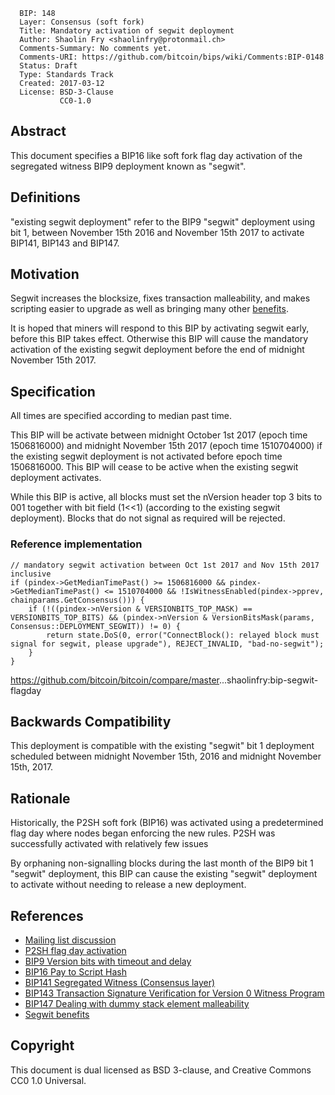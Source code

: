 <pre>
  BIP: 148
  Layer: Consensus (soft fork)
  Title: Mandatory activation of segwit deployment
  Author: Shaolin Fry <shaolinfry@protonmail.ch>
  Comments-Summary: No comments yet.
  Comments-URI: https://github.com/bitcoin/bips/wiki/Comments:BIP-0148
  Status: Draft
  Type: Standards Track
  Created: 2017-03-12
  License: BSD-3-Clause
           CC0-1.0
</pre>

==Abstract==

This document specifies a BIP16 like soft fork flag day activation of the segregated witness BIP9 deployment known as "segwit".

==Definitions==

"existing segwit deployment" refer to the BIP9 "segwit" deployment using bit 1, between November 15th 2016 and November 15th 2017 to activate BIP141, BIP143 and BIP147.

==Motivation==

Segwit increases the blocksize, fixes transaction malleability, and makes scripting easier to upgrade as well as bringing many other [https://bitcoincore.org/en/2016/01/26/segwit-benefits/ benefits].

It is hoped that miners will respond to this BIP by activating segwit early, before this BIP takes effect. Otherwise this BIP will cause the mandatory activation of the existing segwit deployment before the end of midnight November 15th 2017.

==Specification==

All times are specified according to median past time.

This BIP will be activate between midnight October 1st 2017 (epoch time 1506816000) and midnight November 15th 2017 (epoch time 1510704000) if the existing segwit deployment is not activated before epoch time 1506816000. This BIP will cease to be active when the existing segwit deployment activates.

While this BIP is active, all blocks must set the nVersion header top 3 bits to 001 together with bit field (1<<1) (according to the existing segwit deployment). Blocks that do not signal as required will be rejected.

=== Reference implementation ===

<pre>
// mandatory segwit activation between Oct 1st 2017 and Nov 15th 2017 inclusive
if (pindex->GetMedianTimePast() >= 1506816000 && pindex->GetMedianTimePast() <= 1510704000 && !IsWitnessEnabled(pindex->pprev, chainparams.GetConsensus())) {
    if (!((pindex->nVersion & VERSIONBITS_TOP_MASK) == VERSIONBITS_TOP_BITS) && (pindex->nVersion & VersionBitsMask(params, Consensus::DEPLOYMENT_SEGWIT)) != 0) {
        return state.DoS(0, error("ConnectBlock(): relayed block must signal for segwit, please upgrade"), REJECT_INVALID, "bad-no-segwit");
    }
}
</pre>

https://github.com/bitcoin/bitcoin/compare/master...shaolinfry:bip-segwit-flagday

==Backwards Compatibility==

This deployment is compatible with the existing "segwit" bit 1 deployment scheduled between midnight November 15th, 2016 and midnight November 15th, 2017.

==Rationale==

Historically, the P2SH soft fork (BIP16) was activated using a predetermined flag day where nodes began enforcing the new rules. P2SH was successfully activated with relatively few issues

By orphaning non-signalling blocks during the last month of the BIP9 bit 1 "segwit" deployment, this BIP can cause the existing "segwit" deployment to activate without needing to release a new deployment.

==References==

*[https://lists.linuxfoundation.org/pipermail/bitcoin-dev/2017-March/013714.html Mailing list discussion]
*[https://github.com/bitcoin/bitcoin/blob/v0.6.0/src/main.cpp#L1281-L1283 P2SH flag day activation]
*[[bip-0009.mediawiki|BIP9 Version bits with timeout and delay]]
*[[bip-0016.mediawiki|BIP16 Pay to Script Hash]]
*[[bip-0141.mediawiki|BIP141 Segregated Witness (Consensus layer)]]
*[[bip-0143.mediawiki|BIP143 Transaction Signature Verification for Version 0 Witness Program]]
*[[bip-0147.mediawiki|BIP147 Dealing with dummy stack element malleability]]
*[https://bitcoincore.org/en/2016/01/26/segwit-benefits/ Segwit benefits]

==Copyright==

This document is dual licensed as BSD 3-clause, and Creative Commons CC0 1.0 Universal.

